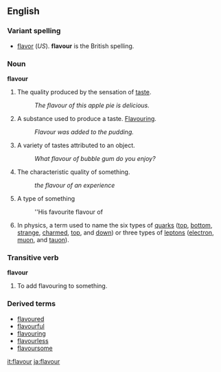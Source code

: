 ==English==
===Variant spelling===
*[[flavor]] (''US'').  '''flavour''' is the British spelling.

===Noun===
'''flavour'''

#The quality produced by the sensation of [[taste]].
#:''The flavour of this apple pie is delicious.''
#A substance used to produce a taste. [[Flavouring]].
#:''Flavour was added to the pudding.''
#A variety of tastes attributed to an object.
#:''What flavour of bubble gum do you enjoy?''
#The characteristic quality of something.
#:''the flavour of an experience''
#A type of something
#:''His favourite flavour of 
#In physics, a term used to name the six types of [[quark]]s ([[top]], [[bottom]], [[strange]], [[charm]]ed, [[top]], and [[down]]) or three types of [[lepton]]s ([[electron]], [[muon]], and [[tauon]]).

===Transitive verb===
'''flavour'''

#To add flavouring to something.
===Derived terms===
*[[flavoured]]
*[[flavourful]]
*[[flavouring]]
*[[flavourless]]
*[[flavoursome]]

[[it:flavour]]
[[ja:flavour]]